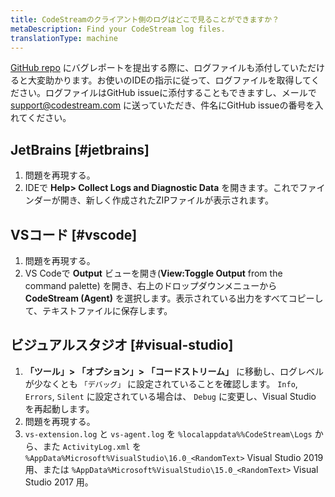 ```yaml
---
title: CodeStreamのクライアント側のログはどこで見ることができますか？
metaDescription: Find your CodeStream log files.
translationType: machine
---
```


[GitHub repo](https://github.com/TeamCodeStream/CodeStream/issues) にバグレポートを提出する際に、ログファイルも添付していただけると大変助かります。お使いのIDEの指示に従って、ログファイルを取得してください。ログファイルはGitHub issueに添付することもできますし、メールで [support@codestream.com](mailto:support@codestream.com) に送っていただき、件名にGitHub issueの番号を入れてください。

## JetBrains [#jetbrains]

1. 問題を再現する。
2. IDEで **Help> Collect Logs and Diagnostic Data** を開きます。これでファインダーが開き、新しく作成されたZIPファイルが表示されます。

## VSコード [#vscode]

1. 問題を再現する。
2. VS Codeで **Output** ビューを開き(**View:Toggle Output** from the command palette) を開き、右上のドロップダウンメニューから **CodeStream (Agent)** を選択します。表示されている出力をすべてコピーして、テキストファイルに保存します。

## ビジュアルスタジオ [#visual-studio]

1. **「ツール」> 「オプション」> 「コードストリーム」** に移動し、ログレベルが少なくとも `「デバッグ」` に設定されていることを確認します。 `Info`, `Errors`, `Silent` に設定されている場合は、 `Debug` に変更し、Visual Studio を再起動します。
2. 問題を再現する。
3. `vs-extension.log` と `vs-agent.log` を `%localappdata%%CodeStream\Logs` から、また `ActivityLog.xml` を `%AppData%Microsoft%VisualStudio\16.0_<RandomText>` Visual Studio 2019 用、または `%AppData%Microsoft%VisualStudio\15.0_<RandomText>` Visual Studio 2017 用。
